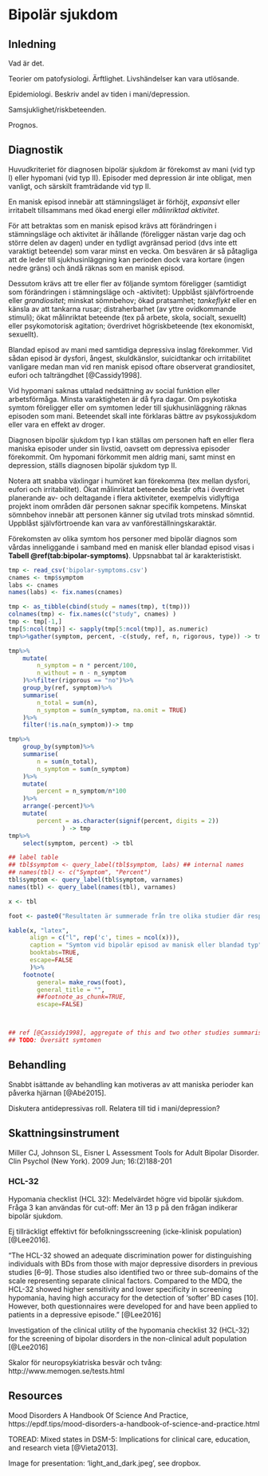 # Bipolär sjukdom

## Inledning

Vad är det.

Teorier om patofysiologi. Ärftlighet. Livshändelser kan vara utlösande.

Epidemiologi. Beskriv andel av tiden i mani/depression.

Samsjuklighet/riskbeteenden.

Prognos.

## Diagnostik

Huvudkriteriet för diagnosen bipolär sjukdom är förekomst av mani (vid typ I) eller hypomani (vid typ II). Episoder med depression är inte obligat, men vanligt, och särskilt framträdande vid typ II.

En manisk episod innebär att stämningsläget är förhöjt, _expansivt_ eller irritabelt tillsammans med ökad energi eller _målinriktad aktivitet_.

För att betraktas som en manisk episod krävs att förändringen i stämningsläge och aktivitet är ihållande (föreligger nästan varje dag och större delen av dagen) under en tydligt avgränsad period (dvs inte ett varaktigt beteende) som varar minst en vecka. Om besvären är så påtagliga att de leder till sjukhusinläggning kan perioden dock vara kortare (ingen nedre gräns) och ändå räknas som en manisk episod.

Dessutom krävs att tre eller fler av följande symtom föreligger (samtidigt som förändringen i stämningsläge och -aktivitet): Uppblåst självförtroende eller _grandiositet_; minskat sömnbehov; ökad pratsamhet; _tankeflykt_ eller en känsla av att tankarna rusar; distraherbarhet (av yttre ovidkommande stimuli); ökat målinriktat beteende (tex på arbete, skola, socialt, sexuellt) eller psykomotorisk agitation; överdrivet högriskbeteende (tex ekonomiskt, sexuellt). 

Blandad episod av mani med samtidiga depressiva inslag förekommer. Vid sådan episod är dysfori, ångest, skuldkänslor, suicidtankar och irritabilitet vanligare medan man vid ren manisk episod oftare observerat grandiositet, eufori och talträngdhet [@Cassidy1998].

Vid hypomani saknas uttalad nedsättning av social funktion eller arbetsförmåga. Minsta varaktigheten är då fyra dagar. Om psykotiska symtom föreligger eller om symtomen leder till sjukhusinläggning räknas episoden som mani. Beteendet skall inte förklaras bättre av psykossjukdom eller vara en effekt av droger.

Diagnosen bipolär sjukdom typ I kan ställas om personen haft en eller flera maniska episoder under sin livstid, oavsett om depressiva episoder förekommit. Om hypomani förkommit men aldrig mani, samt minst en depression, ställs diagnosen bipolär sjukdom typ II.

Notera att snabba växlingar i humöret kan förekomma (tex mellan dysfori, eufori och irritabilitet). Ökat målinriktat beteende består ofta i överdrivet planerande av- och deltagande i flera aktiviteter, exempelvis vidlyftiga projekt inom områden där personen saknar specifik kompetens. Minskat sömnbehov innebär att personen känner sig utvilad trots minskad sömntid. Uppblåst självförtroende kan vara av vanföreställningskaraktär.

Förekomsten av olika symtom hos personer med bipolär diagnos som vårdas inneliggande i samband med en manisk eller blandad episod visas i **Tabell \@ref(tab:bipolar-symptoms)**. Uppsnabbat tal är karakteristiskt.

```r

tmp <- read_csv('bipolar-symptoms.csv')
cnames <- tmp$symptom
labs <- cnames
names(labs) <- fix.names(cnames)

tmp <- as_tibble(cbind(study = names(tmp), t(tmp)))
colnames(tmp) <- fix.names(c("study", cnames) )
tmp <- tmp[-1,]
tmp[5:ncol(tmp)] <- sapply(tmp[5:ncol(tmp)], as.numeric)
tmp%>%gather(symptom, percent, -c(study, ref, n, rigorous, type)) -> tmp ## long

tmp%>%
    mutate(
        n_symptom = n * percent/100,
        n_without = n - n_symptom
    )%>%filter(rigorous == "no")%>%
    group_by(ref, symptom)%>%
    summarise(
        n_total = sum(n),
        n_symptom = sum(n_symptom, na.omit = TRUE)
    )%>%
    filter(!is.na(n_symptom))-> tmp

tmp%>%
    group_by(symptom)%>%
    summarise(
        n = sum(n_total),
        n_symptom = sum(n_symptom)
    )%>%
    mutate(
        percent = n_symptom/n*100
    )%>%
    arrange(-percent)%>%
    mutate(
        percent = as.character(signif(percent, digits = 2))
               ) -> tmp
tmp%>%
    select(symptom, percent) -> tbl

## label table
## tbl$symptom <- query_label(tbl$symptom, labs) ## internal names
## names(tbl) <- c("Symptom", "Percent")
tbl$symptom <- query_label(tbl$symptom, varnames)
names(tbl) <- query_label(names(tbl), varnames)

x <- tbl

foot <- paste0("Resultaten är summerade från tre olika studier där respektive symtom efterfrågades vid totalt ", min(tmp$n), " till ", max(tmp$n), " bipolära episoder beroende på vilka studier som inkluderade kartläggning av symtomet.")

kable(x, "latex",
      align = c("l", rep('c', times = ncol(x))),
      caption = "Symtom vid bipolär episod av manisk eller blandad typ",
      booktabs=TRUE,
      escape=FALSE
      )%>%
    footnote(
        general= make_rows(foot),
        general_title = "",
        ##footnote_as_chunk=TRUE, 
        escape=FALSE) 



## ref [@Cassidy1998], aggregate of this and two other studies summarised in the same paper. Mixed and manic episodes aggregated.
## TODO: Översätt symtomen


``` 

## Behandling

Snabbt isättande av behandling kan motiveras av att maniska perioder kan påverka hjärnan [@Abé2015].

Diskutera antidepressivas roll. Relatera till tid i mani/depression?

## Skattningsinstrument

Miller CJ, Johnson SL, Eisner L Assessment Tools for Adult Bipolar Disorder. Clin Psychol (New York). 2009 Jun; 16:(2)188-201

### HCL-32

Hypomania checklist (HCL 32): Medelvärdet högre vid bipolär sjukdom. Fråga 3 kan användas för cut-off: Mer än 13 p på den frågan indikerar bipolär sjukdom.

Ej tillräckligt effektivt för befolkningsscreening (icke-klinisk population) [@Lee2016].

"The HCL-32 showed an adequate discrimination power for distinguishing individuals with BDs from those with major depressive disorders in previous studies [6–9]. Those studies also identified two or three sub-domains of the scale representing separate clinical factors. Compared to the MDQ, the HCL-32 showed higher sensitivity and lower specificity in screening hypomania, having high accuracy for the detection of ‘softer’ BD cases [10]. However, both questionnaires were developed for and have been applied to patients in a depressive episode." [@Lee2016]

Investigation of the clinical utility of the hypomania checklist 32 (HCL-32) for the screening of bipolar disorders in the non-clinical adult population [@Lee2016]

Skalor för neuropsykiatriska besvär och tvång: http://www.memogen.se/tests.html

## Resources

Mood Disorders A Handbook Of Science And Practice, https://epdf.tips/mood-disorders-a-handbook-of-science-and-practice.html

TOREAD: Mixed states in DSM-5: Implications for clinical care, education, and research vieta [@Vieta2013].

Image for presentation: 'light_and_dark.jpeg', see dropbox.

